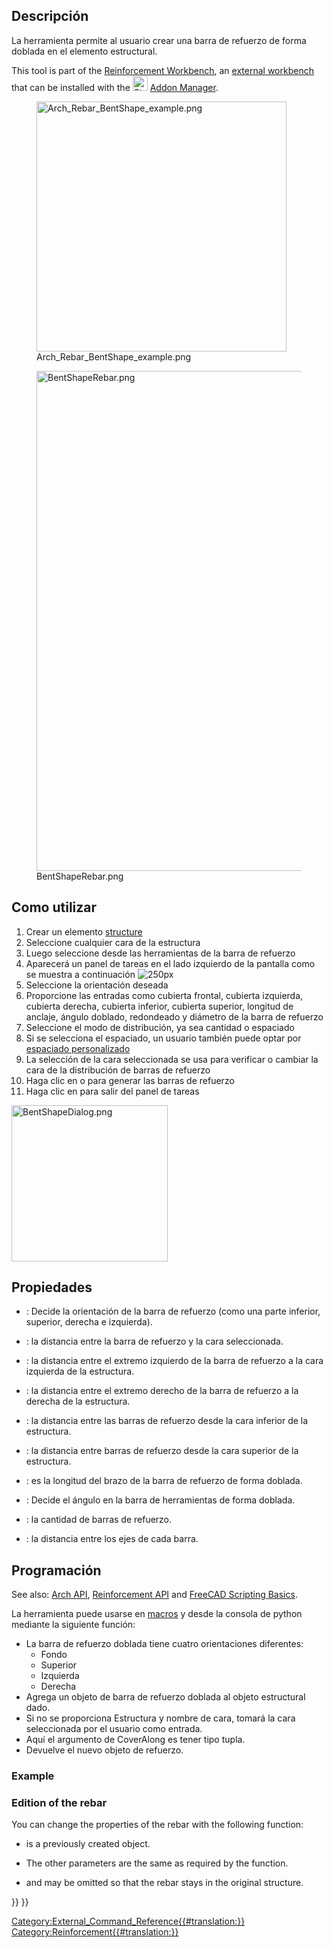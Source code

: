 <languages/>

<div class="mw-translate-fuzzy">
{{docnav/es|[[Arch_Rebar_LShape|LShape Rebar]]|[[Arch_Rebar_Stirrup|Stirrup Rebar]]|[[Arch_Workbench/es|Arch]]|IconL=Arch_Rebar_LShape.svg |IconC=Workbench_Arch.svg |IconR=Arch_Rebar_Stirrup.svg}}
</div>

<div class="mw-translate-fuzzy">
{{GuiCommandAddon/es
|Name=Arch Rebar BentShape
|Name/es= Arch Barra de refuerzo doblada
|MenuLocation=Arch → Rebar tools
|Workbenches=[[Arch_Workbench/es|Arquitectura]]
|SeeAlso=[[Arch_Rebar_Stirrup/es|Estribo]], [[Arch Rebar/es]]
|Version=0.17
|Addon=Reinforcement
}}
</div>

<span id="Description"></span>
==Descripción==

<div class="mw-translate-fuzzy">
La herramienta {{KEY | [[Image: Arch_Rebar_BentShape.png | 16px]] Bent Shape Rebar}} permite al usuario crear una barra de refuerzo de forma doblada en el elemento estructural.
</div>

This tool is part of the [[Reinforcement_Workbench|Reinforcement Workbench]], an [[External_workbenches|external workbench]] that can be installed with the [[Image:Std_AddonMgr.svg|24px]] [[Std_AddonMgr|Addon Manager]].

[[Image:Arch_Rebar_BentShape_example.png|400px]]
<div class="mw-translate-fuzzy">
[[Image:BentShapeRebar.png|800px]]
</div>

<span id="Usage"></span>
==Como utilizar==

<div class="mw-translate-fuzzy">
# Crear un elemento [[Arch Structure | structure]]
# Seleccione cualquier cara de la estructura
# Luego seleccione {{KEY | [[Image: Arch_Rebar_BentShape.png | 16px]] Bent Shape Rebar}} desde las herramientas de la barra de refuerzo
# Aparecerá un panel de tareas en el lado izquierdo de la pantalla como se muestra a continuación [[Image: BentShapeDialog.png | 250px]]
# Seleccione la orientación deseada
# Proporcione las entradas como cubierta frontal, cubierta izquierda, cubierta derecha, cubierta inferior, cubierta superior, longitud de anclaje, ángulo doblado, redondeado y diámetro de la barra de refuerzo
# Seleccione el modo de distribución, ya sea cantidad o espaciado
# Si se selecciona el espaciado, un usuario también puede optar por [[Custom_Spacing | espaciado personalizado]]
# La selección de la cara seleccionada se usa para verificar o cambiar la cara de la distribución de barras de refuerzo
# Haga clic en {{KEY | OK}} o {{KEY | Apply}} para generar las barras de refuerzo
# Haga clic en {{KEY | Cancel}} para salir del panel de tareas
</div>

[[Image:BentShapeDialog.png|250px]]
{{Caption|Task panel for the tool}}

<span id="Properties"></span>
==Propiedades== 

* {{PropertyData/es | Orientation}}: Decide la orientación de la barra de refuerzo (como una parte inferior, superior, derecha e izquierda).
* {{PropertyData/es | Front Cover}}: la distancia entre la barra de refuerzo y la cara seleccionada.
* {{PropertyData/es | Left Cover}}: la distancia entre el extremo izquierdo de la barra de refuerzo a la cara izquierda de la estructura.
* {{PropertyData/es | Right Cover}}: la distancia entre el extremo derecho de la barra de refuerzo a la derecha de la estructura.
* {{PropertyData/es | Bottom Cover}}: la distancia entre las barras de refuerzo desde la cara inferior de la estructura.
* {{PropertyData/es | Top Cover}}: la distancia entre barras de refuerzo desde la cara superior de la estructura.
* {{PropertyData/es | Anchor Length}}: es la longitud del brazo de la barra de refuerzo de forma doblada.
* {{PropertyData/es | Bent Angle}}: Decide el ángulo en la barra de herramientas de forma doblada.
* {{PropertyData/es | Amount}}: la cantidad de barras de refuerzo.
* {{PropertyData/es | Spacing}}: la distancia entre los ejes de cada barra.

<span id="Scripting"></span>
<div class="mw-translate-fuzzy">
==Programación==
</div>

See also: [[Arch API|Arch API]], [[Reinforcement API|Reinforcement API]] and [[FreeCAD Scripting Basics|FreeCAD Scripting Basics]].

<div class="mw-translate-fuzzy">
La herramienta {{KEY|[[Image: Arch_Rebar_BentShape.png|16px]] Bent Shape Rebar}} puede usarse en [[macros/es|macros]] y desde la consola de python mediante la siguiente función:
</div>
{{Code|code=
Rebar = makeBentShapeRebar(f_cover, b_cover, l_cover, r_cover,
                           diameter, t_cover, bentLength, bentAngle, rounding, amount_spacing_check, amount_spacing_value, orientation="Bottom",
                           structure=None, facename=None)
}}

<div class="mw-translate-fuzzy">
* La barra de refuerzo doblada tiene cuatro orientaciones diferentes:
** Fondo
** Superior
** Izquierda
** Derecha
* Agrega un objeto de barra de refuerzo doblada al objeto estructural dado.
* Si no se proporciona Estructura y nombre de cara, tomará la cara seleccionada por el usuario como entrada.
* Aquí el argumento de CoverAlong es tener tipo tupla.
* Devuelve el nuevo objeto de refuerzo.
</div>

=== Example ===

{{Code|code=
import FreeCAD, Arch, BentShapeRebar

Structure = Arch.makeStructure(length=1000, width=1000, height=100)
Structure.ViewObject.Transparency = 80
FreeCAD.ActiveDocument.recompute()

Rebar = BentShapeRebar.makeBentShapeRebar(50, 20, 20, 20,
                                          8, 40, 100, 135, 2, True, 4, "Bottom", Structure, "Face4")
Rebar.ViewObject.ShapeColor = (0.9, 0.0, 0.0)

Rebar2 = BentShapeRebar.makeBentShapeRebar(50, 40, 20, 20,
                                           8, 20, 100, 135, 2, True, 4, "Bottom", Structure, "Face6")
Rebar2.ViewObject.ShapeColor = (0.0, 0.0, 0.9) 
}}

=== Edition of the rebar ===

You can change the properties of the rebar with the following function:

{{Code|code=
editBentShapeRebar(Rebar, f_cover, b_cover, l_cover, r_cover,
                   diameter, t_cover, bentLength, bentAngle, rounding, amount_spacing_check, amount_spacing_value, orientation,
                   structure=None, facename=None)
}}

* {{incode|Rebar}} is a previously created {{incode|BentShapeRebar}} object.
* The other parameters are the same as required by the {{incode|makeBentShapeRebar()}} function.
* {{incode|structure}} and {{incode|facename}} may be omitted so that the rebar stays in the original structure.

{{Code|code=
import BentShapeRebar

BentShapeRebar.editBentShapeRebar(Rebar, 50, 20, 20, 20,
                                  12, 20, 100, 155, 2, True, 6, "Top")

BentShapeRebar.editBentShapeRebar(Rebar2, 50, 35, 20, 20,
                                  12, 35, 100, 155, 2, True, 6, "Top")
}}


<div class="mw-translate-fuzzy">
{{docnav/es|[[Arch_Rebar_LShape|LShape Rebar]]|[[Arch_Rebar_Stirrup|Stirrup Rebar]]|[[Arch_Workbench/es|Arch]]|IconL=Arch_Rebar_LShape.svg |IconC=Workbench_Arch.svg |IconR=Arch_Rebar_Stirrup.svg}}
</div>

[[Category:External_Command_Reference{{#translation:}}]]
[[Category:Reinforcement{{#translation:}}]]
{{BIM_Tools_navi{{#translation:}}}}
{{Userdocnavi{{#translation:}}}}